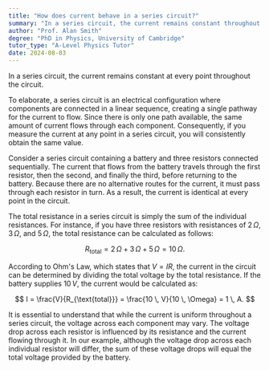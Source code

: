 ```yaml
---
title: "How does current behave in a series circuit?"
summary: "In a series circuit, the current remains constant throughout all points, ensuring uniform flow of electricity across the entire circuit."
author: "Prof. Alan Smith"
degree: "PhD in Physics, University of Cambridge"
tutor_type: "A-Level Physics Tutor"
date: 2024-08-03
---
```


In a series circuit, the current remains constant at every point throughout the circuit.

To elaborate, a series circuit is an electrical configuration where components are connected in a linear sequence, creating a single pathway for the current to flow. Since there is only one path available, the same amount of current flows through each component. Consequently, if you measure the current at any point in a series circuit, you will consistently obtain the same value.

Consider a series circuit containing a battery and three resistors connected sequentially. The current that flows from the battery travels through the first resistor, then the second, and finally the third, before returning to the battery. Because there are no alternative routes for the current, it must pass through each resistor in turn. As a result, the current is identical at every point in the circuit.

The total resistance in a series circuit is simply the sum of the individual resistances. For instance, if you have three resistors with resistances of $2 \, \Omega$, $3 \, \Omega$, and $5 \, \Omega$, the total resistance can be calculated as follows:

$$
R_{\text{total}} = 2 \, \Omega + 3 \, \Omega + 5 \, \Omega = 10 \, \Omega.
$$

According to Ohm's Law, which states that $V = IR$, the current in the circuit can be determined by dividing the total voltage by the total resistance. If the battery supplies $10 \, V$, the current would be calculated as:

$$
I = \frac{V}{R_{\text{total}}} = \frac{10 \, V}{10 \, \Omega} = 1 \, A.
$$

It is essential to understand that while the current is uniform throughout a series circuit, the voltage across each component may vary. The voltage drop across each resistor is influenced by its resistance and the current flowing through it. In our example, although the voltage drop across each individual resistor will differ, the sum of these voltage drops will equal the total voltage provided by the battery.
    